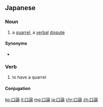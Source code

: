 ==Japanese==
{{ja-kanjitab|こう|ろん|yomi=on}}

===Noun===
{{ja-noun|こうろん}}

# a [[quarrel]], a [[verbal]] [[dispute]]

====Synonyms====
* {{ja-r|口喧嘩|くちげんか}}

===Verb===
{{ja-verb-suru|こうろん}}

# to have a quarrel

====Conjugation====
{{ja-suru|こうろん}}

[[ko:口論]]
[[it:口論]]
[[mg:口論]]
[[ja:口論]]
[[chr:口論]]
[[zh:口論]]